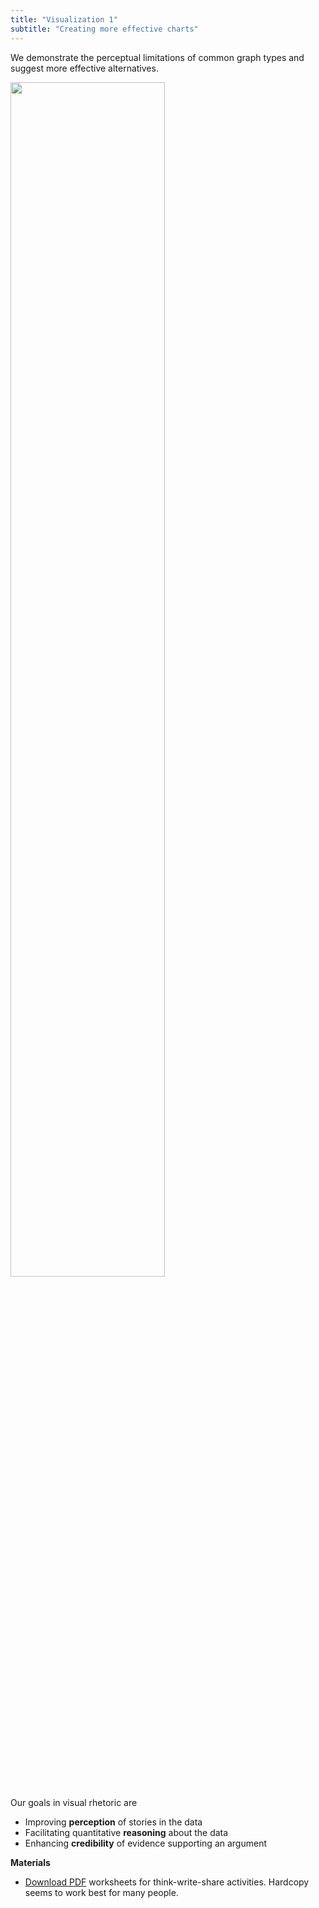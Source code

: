 ```yaml
---
title: "Visualization 1"
subtitle: "Creating more effective charts"
---
```


We demonstrate the perceptual limitations of common graph types and suggest more effective alternatives. 

![](figures/stacked-bar-preview.png){width=70%}


Our goals in visual rhetoric are  
  
- Improving **perception** of stories in the data
- Facilitating quantitative **reasoning** about the data
- Enhancing **credibility** of evidence supporting an argument

**Materials**

- [Download PDF](https://github.com/graphdr/workshop-data-stories/blob/main/slides/effective-charts-handout.pdf) worksheets for think-write-share activities. Hardcopy seems to work best for many people.




